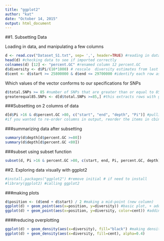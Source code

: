 ```yaml
---
title: "ggplot2"
author: "kat"
date: "October 14, 2015"
output: html_document
---
```


##1. Subsetting Data

Loading in data, and manipulating a few columns
```r
d <- read.csv("Dataset_S1.txt", sep= ',', header=TRUE) #reading in data and calling it d
head(d) #checking data to see if imported correctly
colnames(d) [12] <- "percent.GC" #renamed column 12 percent.GC 
d$diversity <- d$Pi/(10*1000) # rescale  diversity estimates from last class
d$cent <- d$start >= 25800000 & d$end <= 29700000 #identify each row as in being in the centromere or not in the centromere 
```

Which values of the vector conforms to our specifications for SNPs
```r
d$total.SNPs >= 85 #number of SNPs that are greater than or equal to 85 (logical)
greaterequal85.SNPs <- d[d$total.SNPs >=85,] #this extracts rows with greater than or equal to 85 SNPs, this gave us only 3 rows 
```


###Subsetting on 2 columns of data
```r
d[d$Pi >16 & d$percent.GC >80, c("start", "end", "depth", "Pi")] #pulling out specified data from these particular columns start, end, etc
#if you wanted to re-order columns in output, reorder the items in cbind
```

###summarizing data after subsetting
```r
summary(d$depth[d$percent.GC >=80])
summary(d$depth[d$percent.GC <80])
```

###subset using subset function
```r
subset(d, Pi >16 & percent.GC >80, c(start, end, Pi, percent.GC, depth))
```


##2. Exploring data visually with ggplot2

```r
#install.packages("ggplot2") #remove initial # if need to install
#library(ggplot2) #calling ggplot2
```

###making plots
```r
d$position <- (d$end + d$start) / 2 #making a mid-point (new column)
ggplot(d) + geom_point(aes(x=position, y=diversity)) #basic plot, + adds a layer, here we're plotting a geometric point
ggplot(d) + geom_point(aes(x=position, y=diversity, color=cent)) #adding color to the true and false
```


####reducing overplotting
```r
ggplot(d) + geom_density(aes(x=diversity), fill="black") #making density plot of diversity values
ggplot(d) + geom_density(aes(x=diversity, fill=cent), alpha=0.4)
```

